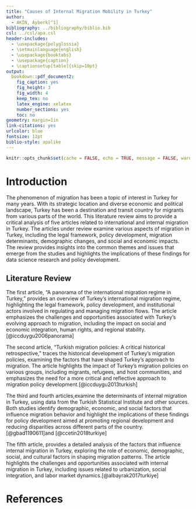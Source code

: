 ---
title: "Causes of Internal Migration Mobility in Turkey"
author: 
  - AKİN, Ayberk[^1]
bibliography: ../bibliography/biblio.bib
csl: ../csl/apa.csl
header-includes:
  - \usepackage{polyglossia}
  - \setmainlanguage{english}
  - \usepackage{booktabs}
  - \usepackage{caption} 
  - \captionsetup[table]{skip=10pt}
output:
  bookdown::pdf_document2:
    fig_caption: yes
    fig_height: 3
    fig_width: 4
    keep_tex: no
    latex_engine: xelatex
    number_sections: yes
    toc: no
geometry: margin=1in
link-citations: yes
urlcolor: blue
fontsize: 12pt
biblio-style: apalike
---
```{r setup, include=FALSE}
knitr::opts_chunk$set(cache = FALSE, echo = TRUE, message = FALSE, warning = FALSE)
```

<!-- ======================================================================= -->
<!-- ============================== FOOTNOTES ============================== -->
<!-- ======================================================================= -->
[^1]: 19080575, [datamidtermlast](https://github.com/AyberkAkin19080575/Datamidtermlast.git)


# Introduction
The phenomenon of migration has been a topic of interest in Turkey for many years. With its strategic location and diverse economic and political landscape, Turkey has been a destination and transit country for migrants from various parts of the world. This literature review aims to provide a critical analysis of five articles related to international and internal migration in Turkey. The articles under review examine various aspects of migration in Turkey, including the legal framework, policy development, migration determinants, demographic changes, and social and economic impacts. The review provides insights into the common themes and issues that emerge from the studies and highlights the implications of these findings for data science research and policy development.

## Literature Review

The first article, "A panorama of the international migration regime in Turkey," provides an overview of Turkey's international migration regime, highlighting the legal framework, policy development, and institutional actors involved in regulating and managing migration flows. The article emphasizes the challenges and opportunities associated with Turkey's evolving approach to migration, including the impact on social and economic integration, human rights, and regional stability. [@iccduygu2006panorama]

The second article, "Turkish migration policies: A critical historical retrospective," traces the historical development of Turkey's migration policies, examining the factors that have shaped Turkey's approach to migration. The article highlights the impact of Turkey's migration policies on various groups, including migrants, refugees, and host communities, and emphasizes the need for a more critical and reflective approach to migration policy development.[@iccduygu2013turkish]

The third and fourth articles,examine the determinants of internal migration in Turkey, using data from the Turkish Statistical Institute and other sources. Both studies identify demographic, economic, and social factors that influence migration behavior and highlight the implications of these findings for policy development aimed at promoting regional development and reducing disparities across different parts of the country.[@gbad1190611]and [@ccetin2018turkiye]

The fifth article, provides a detailed analysis of the factors that influence internal migration in Turkey, exploring the role of economic, demographic, social, and cultural factors in shaping migration patterns. The article highlights the challenges and opportunities associated with internal migration in Turkey, including issues related to urbanization, social integration, and labor market dynamics.[@albayrak2017turkiye]


\newpage
# References {#references}
<div id="refs"></div>

